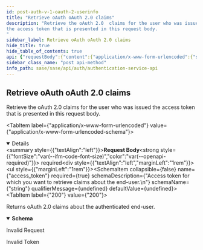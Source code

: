 ```yaml
---
id: post-auth-v-1-oauth-2-userinfo
title: "Retrieve oAuth oAuth 2.0 claims"
description: "Retrieve the oAuth 2.0  claims for the user who was issued 
the access token that is presented in this request body.
"
sidebar_label: Retrieve oAuth oAuth 2.0 claims
hide_title: true
hide_table_of_contents: true
api: {"requestBody":{"content":{"application/x-www-form-urlencoded":{"schema":{"required":["access_token"],"properties":{"access_token":{"description":"Access token for which you want to retrieve claims about the end-user.\n","type":"string"}}}}},"required":true},"tags":["AuthService"],"responses":{"200":{"content":{"application/json":{"schema":{"type":"object","properties":{"sub":{"description":"Subject - Identifier for the user at the Issuer","type":"string"},"name":{"description":"Full name in displayable form including all name parts, possibly including titles and suffixes","type":"string"},"given_name":{"description":"Given name(s) or first name(s)","type":"string"},"family_name":{"description":"Surname(s) or last name(s)","type":"string"},"email":{"description":"e-mail address","type":"string"}}}}},"description":"Returns oAuth 2.0 claims about the authenticated end-user."},"400":{"description":"Invalid Request"},"401":{"description":"Invalid Token"}},"description":"Retrieve the oAuth 2.0  claims for the user who was issued \nthe access token that is presented in this request body.\n","operationId":"post-auth-v1-oauth2-userinfo","method":"post","path":"/auth/v1/oauth2/userinfo","servers":[{"url":"https://auth.apps.paloaltonetworks.com"}],"securitySchemes":{"Basic":{"type":"http","scheme":"basic"},"Bearer":{"type":"http","scheme":"bearer"}},"info":{"title":"Authentication Service API","version":"1.0","description":"This service is used to obtain access tokens, and inspect user information\nfound on the access token.\n","contact":{}},"postman":{"name":"Retrieve oAuth oAuth 2.0 claims","description":{"content":"Retrieve the oAuth 2.0  claims for the user who was issued \nthe access token that is presented in this request body.\n","type":"text/plain"},"url":{"path":["auth","v1","oauth2","userinfo"],"host":["{{baseUrl}}"],"query":[],"variable":[]},"header":[{"key":"Content-Type","value":"application/x-www-form-urlencoded"},{"key":"Accept","value":"application/json"}],"method":"POST","body":{"mode":"urlencoded","urlencoded":[]}}}
sidebar_class_name: "post api-method"
info_path: sase/sase/api/auth/authentication-service-api
---
```



## Retrieve oAuth oAuth 2.0 claims



Retrieve the oAuth 2.0  claims for the user who was issued 
the access token that is presented in this request body.


<MimeTabs><TabItem label={"application/x-www-form-urlencoded"} value={"application/x-www-form-urlencoded-schema"}><details style={{}} data-collapsed={false} open={true}><summary style={{"textAlign":"left"}}><strong>Request Body</strong><strong style={{"fontSize":"var(--ifm-code-font-size)","color":"var(--openapi-required)"}}> required</strong></summary><div style={{"textAlign":"left","marginLeft":"1rem"}}></div><ul style={{"marginLeft":"1rem"}}><SchemaItem collapsible={false} name={"access_token"} required={true} schemaDescription={"Access token for which you want to retrieve claims about the end-user.\n"} schemaName={"string"} qualifierMessage={undefined} defaultValue={undefined}></SchemaItem></ul></details></TabItem></MimeTabs><div><ApiTabs><TabItem label={"200"} value={"200"}><div>

Returns oAuth 2.0 claims about the authenticated end-user.

</div><div><MimeTabs groupId={"mime-type"}><TabItem label={"application/json"} value={"application/json"}><SchemaTabs groupId={"schema-tabs"}><TabItem label={"Schema"} value={"Schema"}><details style={{}} data-collapsed={false} open={true}><summary style={{"textAlign":"left"}}><strong>Schema</strong></summary><div style={{"textAlign":"left","marginLeft":"1rem"}}></div><ul style={{"marginLeft":"1rem"}}><SchemaItem collapsible={false} name={"sub"} required={false} schemaDescription={"Subject - Identifier for the user at the Issuer"} schemaName={"string"} qualifierMessage={undefined} defaultValue={undefined}></SchemaItem><SchemaItem collapsible={false} name={"name"} required={false} schemaDescription={"Full name in displayable form including all name parts, possibly including titles and suffixes"} schemaName={"string"} qualifierMessage={undefined} defaultValue={undefined}></SchemaItem><SchemaItem collapsible={false} name={"given_name"} required={false} schemaDescription={"Given name(s) or first name(s)"} schemaName={"string"} qualifierMessage={undefined} defaultValue={undefined}></SchemaItem><SchemaItem collapsible={false} name={"family_name"} required={false} schemaDescription={"Surname(s) or last name(s)"} schemaName={"string"} qualifierMessage={undefined} defaultValue={undefined}></SchemaItem><SchemaItem collapsible={false} name={"email"} required={false} schemaDescription={"e-mail address"} schemaName={"string"} qualifierMessage={undefined} defaultValue={undefined}></SchemaItem></ul></details></TabItem><TabItem label={"Example (from schema)"} value={"Example (from schema)"}><ResponseSamples responseExample={"{\n  \"sub\": \"string\",\n  \"name\": \"string\",\n  \"given_name\": \"string\",\n  \"family_name\": \"string\",\n  \"email\": \"string\"\n}"} language={"json"}></ResponseSamples></TabItem></SchemaTabs></TabItem></MimeTabs></div></TabItem><TabItem label={"400"} value={"400"}><div>

Invalid Request

</div><div></div></TabItem><TabItem label={"401"} value={"401"}><div>

Invalid Token

</div><div></div></TabItem></ApiTabs></div>
      